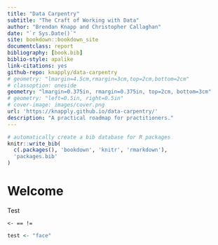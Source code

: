 ```yaml
---
title: "Data Carpentry"
subtitle: "The Craft of Working with Data"
author: "Brendan Knapp and Christopher Callaghan"
date: "`r Sys.Date()`"
site: bookdown::bookdown_site
documentclass: report
bibliography: [book.bib]
biblio-style: apalike
link-citations: yes
github-repo: knapply/data-carpentry
# geometry: "lmargin=4.5cm,rmargin=3cm,top=2cm,bottom=2cm"
# classoption: oneside
geometry: "lmargin=0.375in, rmargin=0.375in, top=2cm, bottom=3cm"
# geometry: "left=0.5in, right=0.5in"
# cover-image: images/cover.png
url: 'https://knapply.github.io/data-carpentry/'
description: "A practical roadmap for practitioners."
---
```




```r
# automatically create a bib database for R packages
knitr::write_bib(
  c(.packages(), 'bookdown', 'knitr', 'rmarkdown'),
  'packages.bib'
)
```

# Welcome {-}

Test 

`<- == !=`

```r
test <- "face"
```

